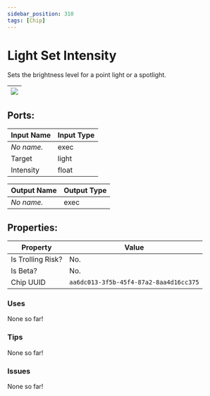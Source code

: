 ```yaml
---
sidebar_position: 310
tags: [Chip]
---
```


# Light Set Intensity


Sets the brightness level for a point light or a spotlight.

| ![](https://images-ext-2.discordapp.net/external/MPmIaQzlEPmgGWlgi-WxBBXt0Bjv_zWPkg1y1f_sy3s/https/www.recroomcircuits.com/image/circuit/absolute-value?width=206&height=108) |
|-----|

## Ports:

| Input Name | Input Type |
|-----------|-----------|
| *No name.* | exec |
| Target | light |
| Intensity | float |

| Output Name | Output Type |
|-----------|-----------|
| *No name.* | exec |

## Properties:

| Property  | Value |
|-------------------|-----------|
| Is Trolling Risk? | No. |
| Is Beta? | No. |
| Chip UUID | `aa6dc013-3f5b-45f4-87a2-8aa4d16cc375` |

### Uses

None so far!

### Tips

None so far!

### Issues

None so far!